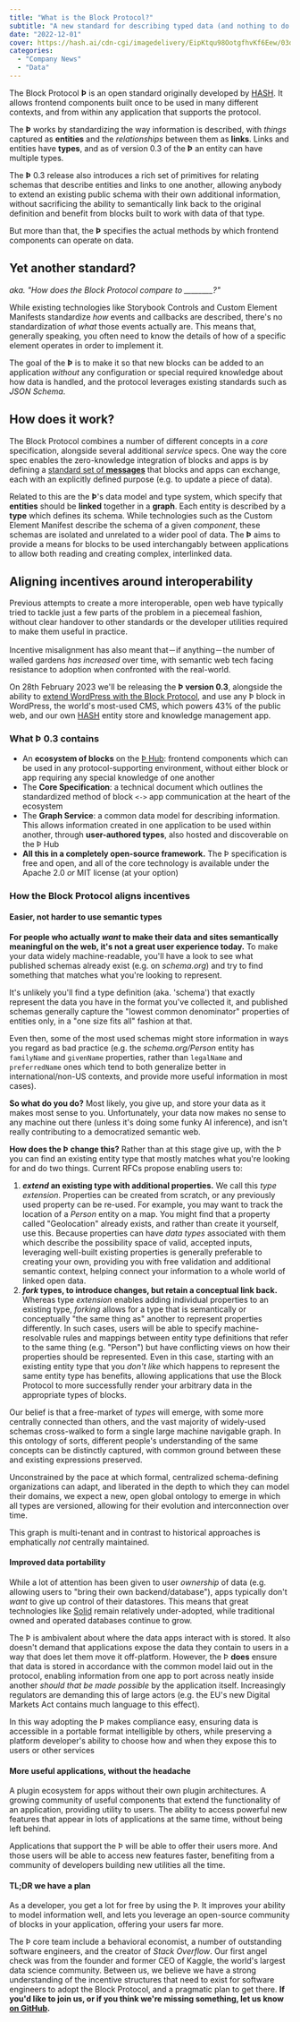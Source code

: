 ```yaml
---
title: "What is the Block Protocol?"
subtitle: "A new standard for describing typed data (and nothing to do with blockchains)"
date: "2022-12-01"
cover: https://hash.ai/cdn-cgi/imagedelivery/EipKtqu98OotgfhvKf6Eew/03de1be3-45b1-4964-c45d-62ff690f4300/public
categories:
  - "Company News"
  - "Data"
---
```


The Block Protocol **Þ** is an open standard originally developed by [HASH](/about). It allows frontend components built once to be used in many different contexts, and from within any application that supports the protocol.

The **Þ** works by standardizing the way information is described, with _things_ captured as **entities** and the _relationships_ between them as **links**. Links and entities have **types**, and as of version 0.3 of the **Þ** an entity can have multiple types.

The **Þ** 0.3 release also introduces a rich set of primitives for relating schemas that describe entities and links to one another, allowing anybody to extend an existing public schema with their own additional information, without sacrificing the ability to semantically link back to the original definition and benefit from blocks built to work with data of that type.

But more than that, the **Þ** specifies the actual methods by which frontend components can operate on data.

## Yet another standard?

_aka. "How does the Block Protocol compare to \_\_\_\_\_\_\_\_?"_

While existing technologies like Storybook Controls and Custom Element Manifests standardize _how_ events and callbacks are described, there's no standardization of _what_ those events actually are. This means that, generally speaking, you often need to know the details of how of a specific element operates in order to implement it.

The goal of the **Þ** is to make it so that new blocks can be added to an application _without_ any configuration or special required knowledge about how data is handled, and the protocol leverages existing standards such as _JSON Schema_.

## How does it work?

The Block Protocol combines a number of different concepts in a _core_ specification, alongside several additional _service_ specs. One way the core spec enables the zero-knowledge integration of blocks and apps is by defining a [standard set of **messages**](https://blockprotocol.org/spec/graph#message-definitions) that blocks and apps can exchange, each with an explicitly defined purpose (e.g. to update a piece of data).

Related to this are the **Þ**'s data model and type system, which specify that **entities** should be **linked** together in a **graph**. Each entity is described by a **type** which defines its schema. While technologies such as the Custom Element Manifest describe the schema of a given _component_, these schemas are isolated and unrelated to a wider pool of data. The **Þ** aims to provide a means for blocks to be used interchangably between applications to allow both reading and creating complex, interlinked data.

## Aligning incentives around interoperability

Previous attempts to create a more interoperable, open web have typically tried to tackle just a few parts of the problem in a piecemeal fashion, without clear handover to other standards or the developer utilities required to make them useful in practice.

Incentive misalignment has also meant that－if anything－the number of walled gardens _has increased_ over time, with semantic web tech facing resistance to adoption when confronted with the real-world.

On 28th February 2023 we'll be releasing the **Þ version 0.3**, alongside the ability to [extend WordPress with the Block Protocol](https://blockprotocol.org/wordpress), and use any Þ block in WordPress, the world's most-used CMS, which powers 43% of the public web, and our own [HASH](/platform/hash) entity store and knowledge management app.

### What Þ 0.3 contains

- An **ecosystem of blocks** on the [Þ Hub](https://blockprotocol.org/hub): frontend components which can be used in any protocol-supporting environment, without either block or app requiring any special knowledge of one another
- The **Core Specification**: a technical document which outlines the standardized method of block `<->` app communication at the heart of the ecosystem
- The **Graph Service**: a common data model for describing information. This allows information created in one application to be used within another, through **user-authored types**, also hosted and discoverable on the Þ Hub
- **All this in a completely open-source framework.** The Þ specification is free and open, and all of the core technology is available under the Apache 2.0 _or_ MIT license (at your option)

### How the Block Protocol aligns incentives

#### **Easier, not harder to use semantic types**

**For people who actually _want_ to make their data and sites semantically meaningful on the web, it's not a great user experience today.** To make your data widely machine-readable, you'll have a look to see what published schemas already exist (e.g. on _schema.org_) and try to find something that matches what you're looking to represent.

It's unlikely you'll find a type definition (aka. 'schema') that exactly represent the data you have in the format you've collected it, and published schemas generally capture the "lowest common denominator" properties of entities only, in a "one size fits all" fashion at that.

Even then, some of the most used schemas might store information in ways you regard as bad practice (e.g. the _schema.org/Person_ entity has `familyName` and `givenName` properties, rather than `legalName` and `preferredName` ones which tend to both generalize better in international/non-US contexts, and provide more useful information in most cases).

**So what do you do?** Most likely, you give up, and store your data as it makes most sense to you. Unfortunately, your data now makes no sense to any machine out there (unless it's doing some funky AI inference), and isn't really contributing to a democratized semantic web.

**How does the Þ change this?** Rather than at this stage give up, with the Þ you can find an existing entity type that mostly matches what you're looking for and do two things. Current RFCs propose enabling users to:

1. **_extend_ an existing type with additional properties.** We call this _type extension_. Properties can be created from scratch, or any previously used property can be re-used. For example, you may want to track the location of a _Person_ entity on a map. You might find that a property called "Geolocation" already exists, and rather than create it yourself, use this. Because properties can have _data types_ associated with them which describe the possibility space of valid, accepted inputs, leveraging well-built existing properties is generally preferable to creating your own, providing you with free validation and additional semantic context, helping connect your information to a whole world of linked open data.
1. **_fork_ types, to introduce changes, but retain a conceptual link back.** Whereas type _extension_ enables adding individual properties to an existing type, _forking_ allows for a type that is semantically or conceptually "the same thing as" another to represent properties differently. In such cases, users will be able to specify machine-resolvable rules and mappings between entity type definitions that refer to the same thing (e.g. "Person") but have conflicting views on how their properties should be represented. Even in this case, starting with an existing entity type that you _don't like_ which happens to represent the same entity type has benefits, allowing applications that use the Block Protocol to more successfully render your arbitrary data in the appropriate types of blocks.

Our belief is that a free-market of _types_ will emerge, with some more centrally connected than others, and the vast majority of widely-used schemas cross-walked to form a single large machine navigable graph. In this ontology of sorts, different people's understanding of the same concepts can be distinctly captured, with common ground between these and existing expressions preserved.

Unconstrained by the pace at which formal, centralized schema-defining organizations can adapt, and liberated in the depth to which they can model their domains, we expect a new, open global ontology to emerge in which all types are versioned, allowing for their evolution and interconnection over time.

This graph is multi-tenant and in contrast to historical approaches is emphatically _not_ centrally maintained.

#### Improved data portability

While a lot of attention has been given to user _ownership_ of data (e.g. allowing users to "bring their own backend/database"), apps typically don't _want_ to give up control of their datastores. This means that great technologies like [Solid](https://solidproject.org/) remain relatively under-adopted, while traditional owned and operated databases continue to grow.

The Þ is ambivalent about where the data apps interact with is stored. It also doesn't demand that applications expose the data they contain to users in a way that does let them move it off-platform. However, the Þ **does** ensure that data is stored in accordance with the common model laid out in the protocol, enabling information from one app to port across neatly inside another _should that be made possible_ by the application itself. Increasingly regulators are demanding this of large actors (e.g. the EU's new Digital Markets Act contains much language to this effect).

In this way adopting the Þ makes compliance easy, ensuring data is accessible in a portable format intelligible by others, while preserving a platform developer's ability to choose how and when they expose this to users or other services

#### More useful applications, without the headache

A plugin ecosystem for apps without their own plugin architectures. A growing community of useful components that extend the functionality of an application, providing utility to users. The ability to access powerful new features that appear in lots of applications at the same time, without being left behind.

Applications that support the Þ will be able to offer their users more. And those users will be able to access new features faster, benefiting from a community of developers building new utilities all the time.

#### TL;DR we have a plan

As a developer, you get a lot for free by using the Þ. It improves your ability to model information well, and lets you leverage an open-source community of blocks in your application, offering your users far more.

The Þ core team include a behavioral economist, a number of outstanding software engineers, and the creator of _Stack Overflow_. Our first angel check was from the founder and former CEO of Kaggle, the world's largest data science community. Between us, we believe we have a strong understanding of the incentive structures that need to exist for software engineers to adopt the Block Protocol, and a pragmatic plan to get there. **If you'd like to join us, or if you think we're missing something, let us know [on GitHub](https://github.com/blockprotocol/blockprotocol/discussions).**
